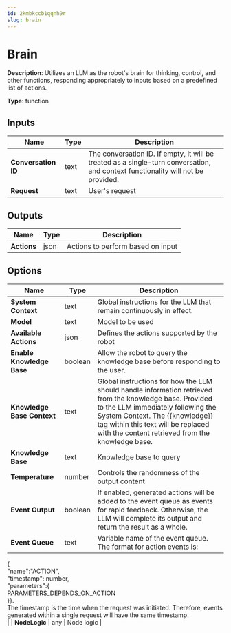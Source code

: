 ```yaml
---
id: 2kmbkccb1qqnh9r
slug: brain
---
```


# Brain

**Description**: Utilizes an LLM as the robot's brain for thinking, control, and other functions, responding appropriately to inputs based on a predefined list of actions.

**Type**: function

## Inputs

| Name | Type | Description |
| --- | --- | --- |
| **Conversation ID** | text | The conversation ID. If empty, it will be treated as a single-turn conversation, and context functionality will not be provided. |
| **Request** | text | User's request |
## Outputs

| Name | Type | Description |
| --- | --- | --- |
| **Actions** | json | Actions to perform based on input |
## Options

| Name | Type | Description |
| --- | --- | --- |
| **System Context** | text | Global instructions for the LLM that remain continuously in effect. |
| **Model** | text | Model to be used |
| **Available Actions** | json | Defines the actions supported by the robot |
| **Enable Knowledge Base** | boolean | Allow the robot to query the knowledge base before responding to the user. |
| **Knowledge Base Context** | text | Global instructions for how the LLM should handle information retrieved from the knowledge base. Provided to the LLM immediately following the System Context. The &#123;&#123;knowledge&#125;&#125; tag within this text will be replaced with the content retrieved from the knowledge base. |
| **Knowledge Base** | text | Knowledge base to query |
| **Temperature** | number | Controls the randomness of the output content |
| **Event Output** | boolean | If enabled, generated actions will be added to the event queue as events for rapid feedback. Otherwise, the LLM will complete its output and return the result as a whole. |
| **Event Queue** | text | Variable name of the event queue. The format for action events is:   
&#123;  
"name":"ACTION",  
"timestamp": number,  
"parameters":&#123;  
PARAMETERS_DEPENDS_ON_ACTION  
&#125;&#125;.  
The timestamp is the time when the request was initiated. Therefore, events generated within a single request will have the same timestamp.  
 |
| **NodeLogic** | any | Node logic |
